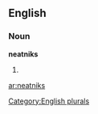 ==English==

===Noun===
'''neatniks'''

# {{plural of|[[neatnik]]}}

[[Category:English plurals]]

[[ar:neatniks]]